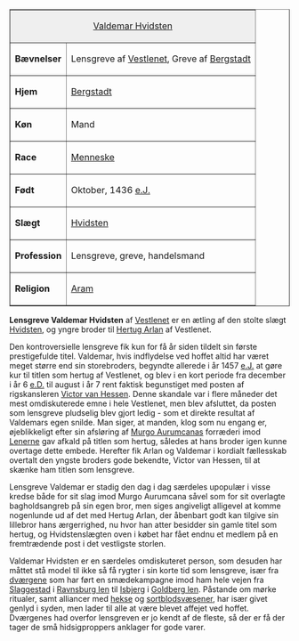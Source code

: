 {{title:Valdemar Hvidsten}}
{{author:Laura Holmegaard}}
{{timestamp:2009-10-04T11:05:00Z}}
{{copyright:Valdemar Hvidsten}}
<table border=1 cellpadding=2 cellspacing=0 align=right style="margin-left:1em">
<tr valign=top><td style="background:#efefef;" colspan=2 align=center>[[Valdemar Hvidsten]]
<tr valign=top><td>'''Bævnelser'''<td>Lensgreve af [[Vestlenet]],
Greve af [[Bergstadt]]
<tr valign=top><td>'''Hjem'''<td>[[Bergstadt]]
<tr valign=top><td>'''Køn'''<td>Mand
<tr valign=top><td>'''Race'''<td>[[Menneske]]
<tr valign=top><td>'''Født'''<td>Oktober, 1436 [[e.J.]]
<tr valign=top><td>'''Slægt'''<td>[[Hvidsten]]
<tr valign=top><td>'''Profession'''<td>Lensgreve, greve, handelsmand
<tr valign=top><td>'''Religion'''<td>[[Aram]]
</table>
'''Lensgreve Valdemar Hvidsten''' af [[Vestlenet]] er en ætling af den stolte slægt [[Hvidsten]], og yngre broder til [[Arlan Hvidsten|Hertug Arlan]] af Vestlenet.

Den kontroversielle lensgreve fik kun for få år siden tildelt sin første prestigefulde titel. Valdemar, hvis indflydelse ved hoffet altid har været meget større end sin storebroders, begyndte allerede i år 1457 [[e.J.]] at gøre kur til titlen som hertug af Vestlenet, og blev i en kort periode fra december i år 6 [[e.D.]] til august i år 7 rent faktisk begunstiget med posten af rigskansleren [[Victor van Hessen]].
Denne skandale var i flere måneder det mest omdiskuterede emne i hele Vestlenet, men blev afsluttet, da posten som lensgreve pludselig blev gjort ledig - som et direkte resultat af Valdemars egen snilde. Man siger, at manden, klog som nu engang er, øjeblikkeligt efter sin afsløring af [[Murgo Aurumcana|Murgo Aurumcanas]] forræderi imod [[Lenerne]] gav afkald på titlen som hertug, således at hans broder igen kunne overtage dette embede. Herefter fik Arlan og Valdemar i kordialt fællesskab overtalt den yngste broders gode bekendte, Victor van Hessen, til at skænke ham titlen som lensgreve.

Lensgreve Valdemar er stadig den dag i dag særdeles upopulær i visse kredse både for sit slag imod Murgo Aurumcana såvel som for sit overlagte bagholdsangreb på sin egen bror, men siges angiveligt alligevel at komme nogenlunde ud af det med Hertug Arlan, der åbenbart godt kan tilgive sin lillebror hans ærgerrighed, nu hvor han atter besidder sin gamle titel som hertug, og Hvidstenslægten oven i købet har fået endnu et medlem på en fremtrædende post i det vestligste storlen.

Valdemar Hvidsten er en særdeles omdiskuteret person, som desuden har måttet stå model til ikke så få rygter i sin korte tid som lensgreve, især fra [[dværg|dværgene]] som har ført en smædekampagne imod ham hele vejen fra [[Slaggestad]] i [[Ravnsburg len]] til [[Isbjerg]] i [[Goldberg len]]. Påstande om mørke ritualer, samt alliancer med [[heks|hekse]] og [[sortblodsvæsener]], har især givet genlyd i syden, men lader til alle at være blevet affejet ved hoffet. Dværgenes had overfor lensgreven er jo kendt af de fleste, så der er få der tager de små hidsigproppers anklager for gode varer.